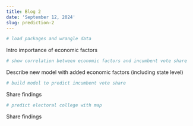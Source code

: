 ```yaml
---
title: Blog 2
date: 'September 12, 2024'
slug: prediction-2
---
```


```r
# load packages and wrangle data
```

Intro importance of economic factors

```r
# show correlation between economic factors and incumbent vote share
```

Describe new model with added economic factors (including state level)

```r
# build model to predict incumbent vote share
```

Share findings

```r
# predict electoral college with map
```

Share findings
